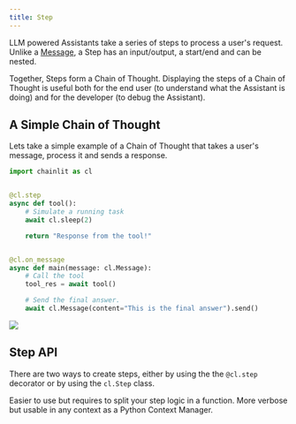 ```yaml
---
title: Step
---
```


LLM powered Assistants take a series of steps to process a user's request.
Unlike a [Message](concepts/message), a Step has an input/output, a start/end and can be nested.

Together, Steps form a Chain of Thought. Displaying the steps of a Chain of Thought is useful both for the end user (to understand what the Assistant is doing) and for the developer (to debug the Assistant).

## A Simple Chain of Thought

Lets take a simple example of a Chain of Thought that takes a user's message, process it and sends a response.

```py
import chainlit as cl


@cl.step
async def tool():
    # Simulate a running task
    await cl.sleep(2)

    return "Response from the tool!"


@cl.on_message
async def main(message: cl.Message):
    # Call the tool
    tool_res = await tool()

    # Send the final answer.
    await cl.Message(content="This is the final answer").send()
```

<Frame caption="Output of the code above">
  <img src="/images/step.png" />
</Frame>

## Step API

There are two ways to create steps, either by using the the `@cl.step` decorator or by using the `cl.Step` class.

<CardGroup cols={2}>
  <Card
    title="@cl.step"
    icon="at"
    color="#F80061"
    href="/api-reference/step-decorator"
  >
    Easier to use but requires to split your step logic in a function.
  </Card>
  <Card
    title="with cl.Step():"
    icon="code"
    color="#F80061"
    href="/api-reference/step-class"
  >
    More verbose but usable in any context as a Python Context Manager.
  </Card>
</CardGroup>
